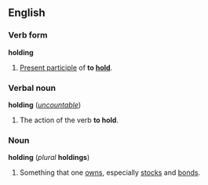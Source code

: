 ==English==
===Verb form===
'''holding'''

#[[Present participle]] of '''to [[hold]]'''.

===Verbal noun===
'''holding''' (''[[uncountable]]'')

#The action of the verb '''to hold'''.

===Noun===
'''holding''' (''plural'' '''holdings''')

# Something that one [[own]]s, especially [[stock]]s and [[bond]]s.